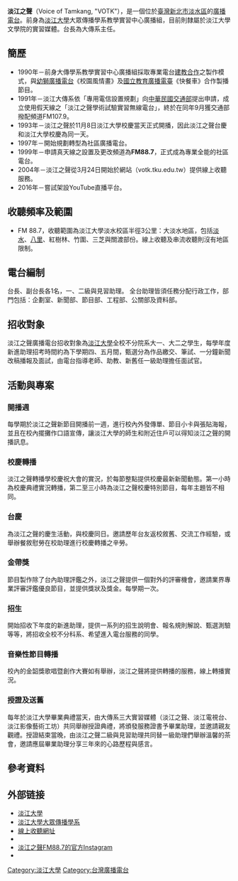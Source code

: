 {{unreferenced|time=2019-08-09}}
{{廣播电台
| 電臺名稱        = 淡江之聲
| 英文名稱        = Voice of Tamkang
| 原文名称        = 
| 電臺圖片檔案    = 
| 電臺圖片尺寸    = 
| 電臺圖片名稱    =
| 通称            = 
| 缩写            = VOTK
| 所屬國家        = 
| 所屬國家或地區  = {{ROC-TW}}
| 總部所在        = [[新北市|新北市]][[淡水區|淡水區]]英專路151號
| 播放地區        = 
| 開播日期        = 1993年11月8日
| 停播日期        = 
| 電臺呼號        = 
| 类型            = 
| 宗教            = 
| 主要语言        = 
| 使用频段        = 
| 電臺口號        = 在地的生活，在地的聲音，淡江之聲 FM88.7
| 隶属            = 淡江大學文學院的實習媒體
| 擁有者          = 
| 持股者          =
| 董事长          =  
| 前電臺名稱      = [[淡江大學|淡江大學]]大眾傳播學系教學實習中心廣播組 
| 被取代名稱      = 
| 前電臺呼號      = 
| 被取代呼號      = 
| 集團同類頻道    = 
| 重播服務電臺    = 
| 電臺官方網站    =http://votk.tku.edu.tw/ 
| 備註            = 
| 無線廣播收聽地區01= 大淡水地區，包括[[淡水區|淡水]]、[[八里區|八里]]、紅樹林、竹圍、三芝與關渡部份
| 無線廣播頻道數01= 88.7 MHz
| 線上收聽網站01  = [http://votk.tku.edu.tw/ 淡江之聲]
| 線上收聽網址01  = 
}}

'''淡江之聲'''（Voice of Tamkang, "VOTK"），是一個位於[[臺灣|臺灣]][[新北市|新北市]][[淡水區|淡水區]]的[[廣播電台|廣播電台]]。前身為[[淡江大學|淡江大學]]大眾傳播學系教學實習中心廣播組，目前則隸屬於淡江大學文學院的實習媒體。台長為大傳系主任。

== 簡歷 ==
* 1990年－前身大傳學系教學實習中心廣播組採取專業電台[[建教合作|建教合作]]之製作模式，與[[幼獅廣播電台|幼獅廣播電台]]《校園風情畫》及[[國立教育廣播電臺|國立教育廣播電臺]]《快餐車》合作製播節目。
* 1991年－淡江大傳系依「專用電信設置規劃」向[[中華民國交通部|中華民國交通部]]提出申請，成立使用假天線之「淡江之聲學術試驗實習無線電台」，終於在同年9月獲交通部撥配頻道FM107.9。
* 1993年－淡江之聲於11月8日淡江大學校慶當天正式開播，因此淡江之聲台慶和淡江大學校慶為同一天。
* 1997年－開始規劃轉型為社區廣播電台。
* 1999年－申請真天線之設置及更改頻道為'''FM88.7'''，正式成為專業全能的社區電台。
* 2004年－淡江之聲從3月24日開始於網站（votk.tku.edu.tw）提供線上收聽服務。
* 2016年－嘗試架設YouTube直播平台。

== 收聽頻率及範圍 ==
* FM 88.7，收聽範圍為淡江大學淡水校區半徑3公里：大淡水地區，包括[[淡水區|淡水]]、[[八里區|八里]]、紅樹林、竹圍、三芝與關渡部份。線上收聽及串流收聽則沒有地區限制。

== 電台編制 ==
台長、副台長各1名，一、二級與見習助理。
全台助理皆須任務分配行政工作，部門包括：企劃室、新聞部、節目部、工程部、公關部及資料部。

== 招收對象 ==
淡江之聲廣播電台招收對象為[[淡江大學|淡江大學]]全校不分院系大一、大二之學生，每學年度新進助理招考時間約為下學期四、五月間，甄選分為作品繳交、筆試、一分鐘新聞改稿播報及面試，由電台指導老師、助教、新舊任一級助理擔任面試官。

==活動與專案==
===開播週===
每學期於淡江之聲新節目開播前一週，進行校內外發傳單、節目小卡與張貼海報，並且在校內擺攤作口語宣傳，讓淡江大學的師生和附近住戶可以得知淡江之聲的開播訊息。

===校慶轉播===
淡江之聲轉播學校慶祝大會的實況，於每節整點提供校慶最新新聞動態。第一小時為校慶典禮實況轉播，第二至三小時為淡江之聲校慶特別節目，每年主題皆不相同。

===台慶===
為淡江之聲的慶生活動，與校慶同日。邀請歷年台友返校敘舊、交流工作經驗，或舉辦餐敘慰勞在校助理進行校慶轉播之辛勞。

===金帶獎===
節目製作除了台內助理評鑑之外，淡江之聲提供一個對外的評審機會，邀請業界專業評審評鑑優良節目，並提供獎狀及獎金。每學期一次。

===招生===
開始招收下年度的新進助理，提供一系列的招生說明會、報名規則解說、甄選測驗等等，將招收全校不分科系、希望進入電台服務的同學。

===音樂性節目轉播===
校內的金韶獎歌唱暨創作大賽如有舉辦，淡江之聲將提供轉播的服務，線上轉播實況。

===授證及送舊===
每年於淡江大學畢業典禮當天，由大傳系三大實習媒體（淡江之聲、淡江電視台、淡江影像藝術工坊）共同舉辦授證典禮，將頒發服務證書予畢業助理，並邀請親友觀禮。授證結束當晚，由淡江之聲二級與見習助理共同替一級助理們舉辦溫馨的茶會，邀請應屆畢業助理分享三年來的心路歷程與感言。

== 參考資料 ==
{{reflist}}

== 外部链接 ==
* [http://www.tku.edu.tw/ 淡江大學]
* [https://web.archive.org/web/20101224032304/http://www2.tku.edu.tw/~tamx/ 淡江大學大眾傳播學系] 
* [http://votk.tku.edu.tw/ 線上收聽網址] {{Wayback|url=http://votk.tku.edu.tw/ |date=20210124015300 }}
* {{facebook|votkfm887|淡江之聲 FM88.7}}
* [https://www.instagram.com/votkfm88.7/ 淡江之聲FM88.7的官方Instagram]
* {{youtube|channel=UCKrGLHh-LRerpuG9Weu37Pw|淡江之聲 FM88.7}}

{{淡江大學}}
{{Radio in Taipei-area}}

[[Category:淡江大學|Category:淡江大學]]
[[Category:台灣廣播電台|Category:台灣廣播電台]]